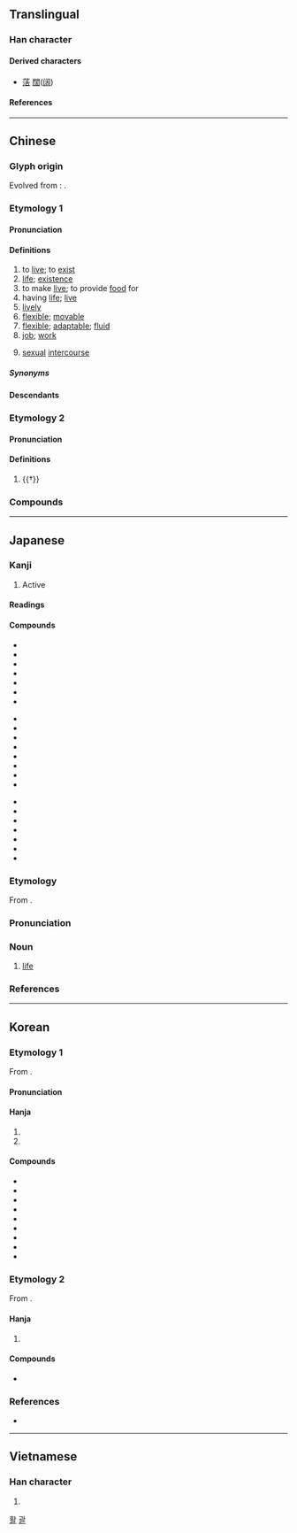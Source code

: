 {{also|话|㓉}}
{{character info}}
==Translingual==
{{stroke order|strokes=9}}

===Han character===
{{Han char|rn=85|rad=水|as=06|sn=9|four=32164|canj=EHJR|ids=⿰氵舌}}

====Derived characters====
* [[萿]] [[闊]]([[阔]])

====References====
{{Han ref|kx=0622.180|dkj=17423|dj=1018.160|hdz=31609.020|uh=6D3B}}

----

==Chinese==
{{zh-forms|alt=㓉,𣿛,𣴠,𦕾,𣸅,𣽅}}

===Glyph origin===
{{Han etym}}
Evolved from {{och-l|𣴠}}: {{Han compound|水|alt1=氵|t1=water|𠯑|c1=s|c2=p|ls=psc}}.

===Etymology 1===

====Pronunciation====
{{zh-pron
|m=huó
|m-s=
|dg=хуә1
|c=wut6
|c-t=
|g=uot7
|h=pfs=fa̍t;gd=fad6
|j=huah5
|mb=huă
|md=uăk
|mn=oa̍h/hoa̍t
|mn_note=oa̍h - vernacular, hoa̍t - literary
|mn-t=uah8
|w=5hhueq
|x=ho6
|mc=2
|oc=1,2
|cat=v,n,a,adv
}}

====Definitions====
{{zh-hanzi}}

# to [[live]]; to [[exist]]
# [[life]]; [[existence]]
# to make [[live]]; to provide [[food]] for
# having [[life]]; [[live]]
# [[lively]]
# [[flexible]]; [[movable]]
# [[flexible]]; [[adaptable]]; [[fluid]]
# [[job]]; [[work]]
# {{lb|zh|informal}} [[sexual]] [[intercourse]]
#: {{zh-x|器 大 活兒{r} 好|the "tool" (penis) is big, [his] '''sex''' is good}}

=====Synonyms=====
{{zh-dial}}

====Descendants====
{{CJKV||かつ}}

===Etymology 2===

====Pronunciation====
{{zh-pron
|m=guō,kuò,1nb=standard in Mainland,2nb=standard in Taiwan
|c=kut3
|h=pfs=
|md=
|mn=
|w=
|dial=n
|mc=1
|oc=n,1
|cat=n
}}

====Definitions====
{{zh-hanzi}}

# {{†}} {{zh-only|活活|guōguō}}

===Compounds===
{{zh-der|七死八活|上活|不快活|不死不活|不知死活|不管死活|不顧死活|乞活|永活|休閒活動|你死我活|借茶活捉|做活|做生活|偷活|偷生苟活|全活|出活|力氣活|半死不活|半死半活|吃生活|四清六活|圓活|地質活動|夜活|天真活潑|存活|存活率|守活寡|家活|尋死覓活|工業活動|巴家做活|幹家做活|幹活|康樂活動|強死強活|復活|復活節|心活|心活面軟|忙活|快活|快活三|快活林|性生活|成活|戶外活動|扛活|扛長活|拿手絕活|搞活|攛趕子活|攬活兒|放死放活|救活|敗部復活|文娛活動|新生活|木活字|歹生活|死中求活|死去活來|死告活央|死拉活拽|死模活漾|死活|死纏活纏|死聲活氣|死說活說|死追活追|水上活動|水活性|沒死活|泥活字|活人妻|活似真的|活佛|活便|活信|活像|活儲|活兒|活分|活剝生吞|活劇|活力|活動|活動中心|活動分子|活動卡通|活動房屋|活動目標|活動看板|活化|活化石|活化能|活化部位|活受罪|活口|活口米|活句|活命|活喇喇|活地獄|活埋|活埋人|活報劇|活塞|活太歲|活契|活套|活套頭|活字|活字典|活字本|活字版|活存|活學活用|活守寡|活寡|活寶|活寶貝|活局子|活廠經營|活性|活性疫苗|活性碳|活性菌|活扣兒|活捉|活捉王魁|活撮|活支|活支剌|活教材|活斷層|活會|活期|活期存款|活期放款|活棋|活機|活死人|活水|活水源流|活法|活泛|活活|活活潑潑|活淘氣|活潑|活火|活火山|活現|活瓣|活生生|活用|活神仙|活神活現|活結|活絡|活脫|活腳|活色生香|活菩薩|活著/活着|活落圈|活血|活血化瘀|活襯|活見鬼|活觀音|活計|活話|活該|活變|活路|活蹦亂跳|活躍|活達|活錢|活門|活門兒|活閃婆|活閻王|活靈活現|活靶子|活頁|活頁夾|活頁紙|活頁裝訂|活頭兒|活饑荒|活龍活現|濟公活佛|燒活|營活|物質生活|特賣活動|獨門絕活|生吞活剝|生擒活拿|生擒活捉|生活|生活品質|生活圈|生活型態|生活態度|生活教育|生活方式|生活水準|生活照|生活空間|生活習慣|生活費|生活資訊|生活輔導|生活領域|生龍活虎|社會活動|神氣活現|粗活|精神生活|細活|絕活|經濟活動|網上活動|繡活|羌活|耍活寶|耳軟心活|肺活量|自強活動|舒筋活血|花活|苟活|苦活兒|草間求活|莊稼活兒|藏活|藝文活動|要死要活|覓死尋活|討生活|課外活動|賣文為活|趕活兒|軟活|輕活|辭活|農活|過活|遛活|重活|銅活|鐵活|雙活|零活|靈活|風流快活|養家活口|養活|鮮活|活氣|活龍坪|生活條件|活欲:oa̍h-beh;Min Nan}}

{{zh-cat|Beginning|Intermediate}}

----

==Japanese==

===Kanji===
{{ja-kanji|grade=2|rs=水06}}

# Active

====Readings====
{{ja-readings
|goon=がち
|kanon=かつ<くわつ
|kun=い-きる, よみがえる
}}
{{attention|ja|historical form of goon reading (probably gwachi)}}

====Compounds====
{{top3}}
* {{ja-r|活%火|かっ%か}}
* {{ja-r|活%花|いけ%ばな}}
* {{ja-r|活%気|かっ%き}}
* {{ja-r|活%況|かっ%きょう}}
* {{ja-r|活%計|かっ%けい}}
* {{ja-r|活%殺%自%在|かっ%さつ%じ%ざい}}
* {{ja-r|活%字|かつ%じ}}
{{mid3}}
* {{ja-r|活%人%剣|かつ%じん%けん}}
* {{ja-r|活%水|かっ%すい}}
* {{ja-r|活%塞|かっ%そく|[[piston]]}}
* {{ja-r|活%動|かつ%どう}}
* {{ja-r|活%発|かっ%ぱつ}}
* {{ja-r|活%版|かっ%ぱん}}
* {{ja-r|活%仏|かつ%ぶつ}}
* {{ja-r|活%物|かつ%ぶつ}}
{{mid3}}
* {{ja-r|活%用|かつ%よう}}
* {{ja-r|活%力|かつ%りょく}}
* {{ja-r|活%路|かつ%ろ}}
* {{ja-r|活%火%山|かっ%か%ざん}}
* {{ja-r|生%活|せい%かつ}}
* {{ja-r|復%活|ふっ%かつ}}
* {{ja-r|復%活%祭|ふっ%かつ%さい}}
{{bottom}}

{{ja-kanjitab|かつ|yomi=o}}

===Etymology===
From {{bor|ja|ltc|-|sort=かつ}} {{m|zh|活|tr=hwat||to live}}.

===Pronunciation===
{{ja-pron|yomi=kanon|かつ|acc=1|acc_ref=DJR,NHK}}

===Noun===
{{ja-noun|かつ|hhira=くわつ}}

# [[life]]

===References===
<references/>

----

==Korean==

===Etymology 1===
From {{der|ko|ltc|-}} {{ltc-l|活|id=2}}.

{{collapse|
* {{hanja-dongguk|ᅘᅪᇙ〮|hhwálq}}
* {{hanja-sinjeung|활|hwal|hun=사ᄅᆞᆯ 활}}
|Historical readings
|bg=#FFFFFF}}

====Pronunciation====
{{ko-hanja-pron|활}}

====Hanja====
{{ko-hanja-search}}
{{ko-hanja|살다|살|활}}

# {{hanja form of|활|[[activity]]}}
# {{hanja form of|활|[[life]]; to [[have]] [[life]]; [[existence]]}}

====Compounds====
{{der-top3|Compounds}}
* {{ko-l|활력|活力}}
* {{ko-l|활인|活人}}
* {{ko-l|활성|活性}}
* {{ko-l|활자|活字}}
* {{ko-l|활발|活潑}}
* {{ko-l|활기|活氣}}
* {{ko-l|활약|活躍}}
* {{ko-l|생활|[[life]]; [[livelihood]]|生活}}
* {{ko-l|활동|[[activity]]|活動}}
{{der-bottom}}

===Etymology 2===
From {{der|ko|ltc|-}} {{ltc-l|活|id=1}}. 

{{collapse|
* {{hanja-dongguk|과ᇙ〮|kwálq}}
|Historical readings
|bg=#FFFFFF}}

====Hanja====
{{ko-hanja|[[물]] [[콸콸]] [[흐르다|흐를]]|괄}}

# {{lb|ko|literary Chinese}} {{hanja form of|괄|[[water]] [[gurgles]]}}

====Compounds====
{{der-top3|Compounds}}
* {{ko-l|괄괄|活活}}
{{der-bottom}}

===References===
* {{R:hanjadoc|5951}}

[[Category:Hanja readings|활]]
[[Category:Hanja readings|괄]]

----

==Vietnamese==

===Han character===
{{vi-readings|rs=水06|reading=[[hoạt]], [[oặt]], [[oạc]]}}

# {{rfdef|vi|sort=水06}}